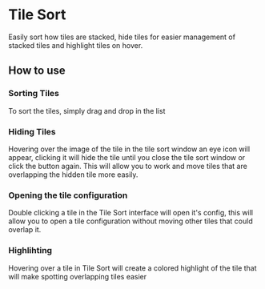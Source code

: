 
# Tile Sort

Easily sort how tiles are stacked, hide tiles for easier management of
stacked tiles and highlight tiles on hover.
## How to use
<ImageButBetter
  src='/../public/images/Tile-Sort/Tsoverview.png'
  alt='The Tile Sort Interface'
  width={2000}
  height={2000}
  className={styles.wikiimage}
/>
<ImageButBetter
  src='/../public/images/Tile-Sort/Tsbtn.png'
  alt='The Button to open Tile Sort'
  width={2000}
  height={2000}
  className={styles.wikiimagesmall}
/>

### Sorting Tiles

To sort the tiles, simply drag and drop in the list

### Hiding Tiles

Hovering over the image of the tile in the tile sort window an eye icon
will appear, clicking it will hide the tile until you close the tile
sort window or click the button again. This will allow you to work and
move tiles that are overlapping the hidden tile more easily.

### Opening the tile configuration

Double clicking a tile in the Tile Sort interface will open it's config,
this will allow you to open a tile configuration without moving other
tiles that could overlap it.

### Highlihting

Hovering over a tile in Tile Sort will create a colored highlight of the
tile that will make spotting overlapping tiles easier
